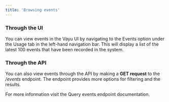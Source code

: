 ```yaml
---
title: 'Browsing events'
---
```



### Through the UI
You can view events in the Vayu UI by navigating to the Events option under the Usage tab in the left-hand navigation bar. This will display a list of the latest 100 events that have been recorded in the system.

### Through the API
You can also view events through the API by making a **GET request** to the _/events_ endpoint. The endpoint provides more options for filtering and the results.

<Note>
For more information visit the Query events endpoint documentation.
</Note>